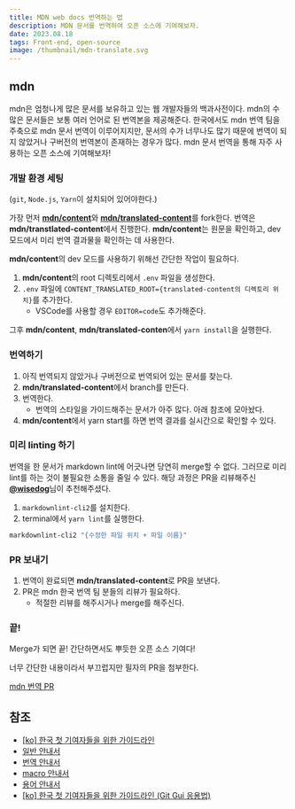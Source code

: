 ```yaml
---
title: MDN web docs 번역하는 법
description: MDN 문서를 번역하여 오픈 소스에 기여해보자.
date: 2023.08.18
tags: Front-end, open-source
image: /thumbnail/mdn-translate.svg
---
```


## mdn

mdn은 엄청나게 많은 문서를 보유하고 있는 웹 개발자들의 백과사전이다.
mdn의 수 많은 문서들은 보통 여러 언어로 된 번역본을 제공해준다.
한국에서도 mdn 번역 팀을 주축으로 mdn 문서 번역이 이루어지지만, 문서의 수가 너무나도 많기 때문에 번역이 되지 않았거나 구버전의 번역본이 존재하는 경우가 많다.
mdn 문서 번역을 통해 자주 사용하는 오픈 소스에 기여해보자!

### 개발 환경 세팅

(`git`, `Node.js`, `Yarn`이 설치되어 있어야한다.)

가장 먼저 [**mdn/content**](https://github.com/mdn/content)와 [**mdn/translated-content**](https://github.com/mdn/translated-content)를 fork한다.
번역은 **mdn/transtlated-content**에서 진행한다.
**mdn/content**는 원문을 확인하고, dev 모드에서 미리 번역 결과물을 확인하는 데 사용한다.

**mdn/content**의 dev 모드를 사용하기 위해선 간단한 작업이 필요하다.

1. **mdn/content**의 root 디렉토리에서 `.env` 파일을 생성한다.
2. `.env` 파일에 `CONTENT_TRANSLATED_ROOT={translated-content의 디렉토리 위치}`를 추가한다.
   - VSCode를 사용할 경우 `EDITOR=code`도 추가해준다.

그후 **mdn/content**, **mdn/translated-conten**에서 `yarn install`을 실행한다.

### 번역하기

1. 아직 번역되지 않았거나 구버전으로 번역되어 있는 문서를 찾는다.
2. **mdn/translated-content**에서 branch를 만든다.
3. 번역한다.
   - 번역의 스타일을 가이드해주는 문서가 아주 많다. 아래 참조에 모아놨다.
4. **mdn/content**에서 yarn start를 하면 번역 결과를 실시간으로 확인할 수 있다.

### 미리 linting 하기

번역을 한 문서가 markdown lint에 어긋나면 당연히 merge할 수 없다.
그러므로 미리 lint를 하는 것이 불필요한 소통을 줄일 수 있다.
해당 과정은 PR을 리뷰해주신 [**@wisedog**](https://github.com/wisedog)님이 추천해주셨다.

1. `markdownlint-cli2`를 설치한다.
2. terminal에서 `yarn lint`를 실행한다.

```bash
markdownlint-cli2 "{수정한 파일 위치 + 파일 이름}"
```

### PR 보내기

1. 번역이 완료되면 **mdn/translated-content**로 PR을 보낸다.
2. PR은 mdn 한국 번역 팀 분들의 리뷰가 필요하다.
   - 적절한 리뷰를 해주시거나 merge를 해주신다.

### 끝!

Merge가 되면 끝!
간단하면서도 뿌듯한 오픈 소스 기여다!

너무 간단한 내용이라서 부끄럽지만 필자의 PR을 첨부한다.

[mdn 번역 PR](https://github.com/mdn/translated-content/pulls?q=is%3Apr+author%3AGyoHeon)

## 참조

- [[ko] 한국 첫 기여자들을 위한 가이드라인](https://github.com/mdn/translated-content/issues/827)
- [일반 안내서](https://github.com/mdn/translated-content/blob/main/docs/ko/README.md)
- [번역 안내서](https://github.com/mdn/translated-content/blob/main/docs/ko/guides/translation-guide.md)
- [macro 안내서](https://github.com/mdn/translated-content/blob/main/docs/ko/guides/macro-guide.md)
- [용어 안내서](https://github.com/mdn/translated-content/blob/main/docs/ko/guides/glossary-guide.md)
- [[ko] 한국 첫 기여자들을 위한 가이드라인 (Git Gui 응용법)](https://github.com/mdn/translated-content/issues/934)
